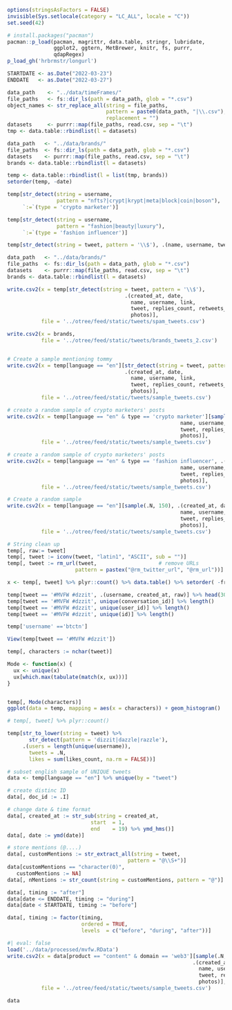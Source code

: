 ```r
options(stringsAsFactors = FALSE)
invisible(Sys.setlocale(category = "LC_ALL", locale = "C"))
set.seed(42)
```

```r
# install.packages("pacman")
pacman::p_load(pacman, magrittr, data.table, stringr, lubridate,
               ggplot2, ggtern, MetBrewer, knitr, fs, purrr,
               qdapRegex)
p_load_gh('hrbrmstr/longurl')
```

```r
STARTDATE <- as.Date("2022-03-23")
ENDDATE   <- as.Date("2022-03-27")
```

```r
data_path    <- "../data/timeFrames/"
file_paths   <- fs::dir_ls(path = data_path, glob = "*.csv")
object_names <- str_replace_all(string = file_paths,
                                pattern = paste0(data_path, "|\\.csv"),
                                replacement = "")
datasets     <- purrr::map(file_paths, read.csv, sep = "\t")
tmp <- data.table::rbindlist(l = datasets)
```

```r
data_path   <- "../data/brands/"
file_paths  <- fs::dir_ls(path = data_path, glob = "*.csv")
datasets    <- purrr::map(file_paths, read.csv, sep = "\t")
brands <- data.table::rbindlist(l = datasets)
```

```r
temp <- data.table::rbindlist(l = list(tmp, brands))
setorder(temp, -date)
```

```r
temp[str_detect(string = username,
                pattern = "nfts?|crypt|krypt|meta|block|coin|boson"),
     `:=`(type = 'crypto marketer')]

temp[str_detect(string = username,
                pattern = "fashion|beauty|luxury"),
     `:=`(type = 'fashion influencer')]
```

```r
temp[str_detect(string = tweet, pattern = '\\$'), .(name, username, tweet)] %>% View()
```

```r
data_path   <- "../data/brands/"
file_paths  <- fs::dir_ls(path = data_path, glob = "*.csv")
datasets    <- purrr::map(file_paths, read.csv, sep = "\t")
brands <- data.table::rbindlist(l = datasets)
```

```r


write.csv2(x = temp[str_detect(string = tweet, pattern = '\\$'), 
                                      .(created_at, date,
                                        name, username, link,
                                        tweet, replies_count, retweets_count, likes_count,
                                        photos)],
           file = '../otree/feed/static/tweets/spam_tweets.csv')

write.csv2(x = brands,
           file = '../otree/feed/static/tweets/brands_tweets_2.csv')


# Create a sample mentioning tommy
write.csv2(x = temp[language == "en"][str_detect(string = tweet, pattern = 'Tommy|tommy'), 
                                      .(created_at, date,
                                        name, username, link,
                                        tweet, replies_count, retweets_count, likes_count,
                                        photos)],
           file = '../otree/feed/static/tweets/sample_tweets.csv')

# create a random sample of crypto marketers' posts
write.csv2(x = temp[language == "en" & type == 'crypto marketer'][sample(.N, 150), .(created_at, date,
                                                        name, username, link,
                                                        tweet, replies_count, retweets_count, likes_count,
                                                        photos)],
           file = '../otree/feed/static/tweets/sample_tweets.csv')

# create a random sample of crypto marketers' posts
write.csv2(x = temp[language == "en" & type == 'fashion influencer', .(created_at, date,
                                                        name, username, link,
                                                        tweet, replies_count, retweets_count, likes_count,
                                                        photos)],
           file = '../otree/feed/static/tweets/sample_tweets.csv')

# Create a random sample
write.csv2(x = temp[language == "en"][sample(.N, 150), .(created_at, date,
                                                        name, username, link,
                                                        tweet, replies_count, retweets_count, likes_count,
                                                        photos)],
           file = '../otree/feed/static/tweets/sample_tweets.csv')
```

```r
# String clean up 
temp[, raw:= tweet]
temp[, tweet := iconv(tweet, "latin1", "ASCII", sub = "")]
temp[, tweet := rm_url(tweet,                    # remove URLs
                      pattern = pastex("@rm_twitter_url", "@rm_url"))]

x <- temp[, tweet] %>% plyr::count() %>% data.table() %>% setorder( -freq) %>% head(n = 10)

temp[tweet == '#MVFW #dzzit', .(username, created_at, raw)] %>% head(30)
temp[tweet == '#MVFW #dzzit', unique(conversation_id)] %>% length()
temp[tweet == '#MVFW #dzzit', unique(user_id)] %>% length()
temp[tweet == '#MVFW #dzzit', unique(id)] %>% length()

temp['username' =='btctn']

View(temp[tweet == '#MVFW #dzzit'])

temp[, characters := nchar(tweet)]

Mode <- function(x) {
  ux <- unique(x)
  ux[which.max(tabulate(match(x, ux)))]
}


temp[, Mode(characters)]
ggplot(data = temp, mapping = aes(x = characters)) + geom_histogram()

```


```r
# temp[, tweet] %>% plyr::count()

temp[str_to_lower(string = tweet) %>%
       str_detect(pattern = 'dizzit|dazzle|razzle'), 
     .(users = length(unique(username)),
       tweets = .N, 
       likes = sum(likes_count, na.rm = FALSE))]
```

```r
# subset english sample of UNIQUE tweets
data <- temp[language == "en"] %>% unique(by = "tweet")

# create distinc ID
data[, doc_id := .I]

# change date & time format
data[, created_at := str_sub(string = created_at,
                           start  = 1,
                           end    = 19) %>% ymd_hms()]
data[, date := ymd(date)]

# store mentions (@....)
data[, customMentions := str_extract_all(string = tweet,
                                       pattern = "@\\S+")]
data[customMentions == "character(0)", 
   customMentions := NA]
data[, nMentions := str_count(string = customMentions, pattern = "@")]
```


```r
data[, timing := "after"]
data[date <= ENDDATE, timing := "during"]
data[date < STARTDATE, timing := "before"]

data[, timing := factor(timing,
                        ordered = TRUE,
                        levels  = c("before", "during", "after"))]
```


```r
#| eval: false
load('../data/processed/mvfw.RData')
write.csv2(x = data[product == "content" & domain == 'web3'][sample(.N, 150), 
                                                            .(created_at, date,
                                                              name, username, link,
                                                              tweet, replies_count, retweets_count, likes_count,
                                                              photos)],
           file = '../otree/feed/static/tweets/sample_tweets.csv')
```


```r

data
```

